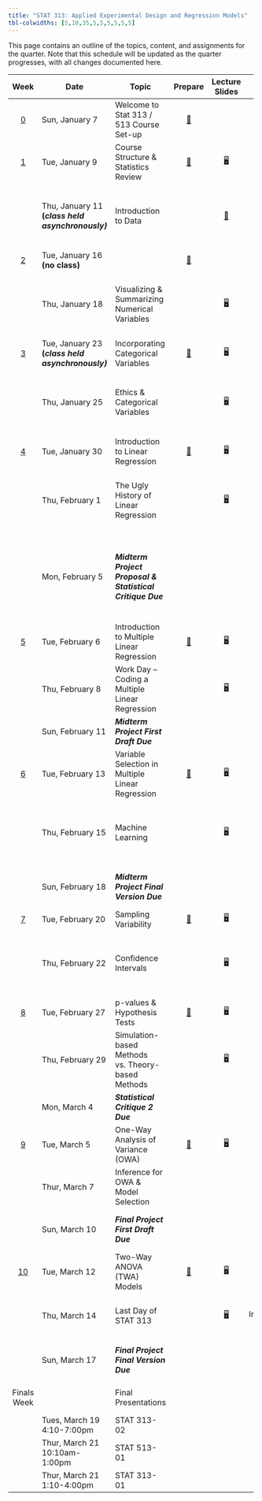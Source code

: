 ```yaml
---
title: "STAT 313: Applied Experimental Design and Regression Models"
tbl-colwidths: [5,10,35,5,5,5,5,5,5]
---
```


This page contains an outline of the topics, content, and assignments for the quarter. Note that this schedule will be updated as the quarter progresses, with all changes documented here.

::: column-screen-inset-right
+-------------------------+---------------------------------------------------+-----------------------------------------------------------+----------------------------------------------+------------------------------------------------------------------------------------+------------------------------------------------------------------------------------------------------------------------------------------------+-----------------------------------------------------------------------------------------------------------------------------------------+-------------------------------------------------------------------------------------------------------+---------------------------------------------------------------------------------------------------------------------------------------------------------------------------------------------------+
| Week                    | Date                                              | Topic                                                     | Prepare                                      | Lecture Slides                                                                     | Activity                                                                                                                                       | Lab                                                                                                                                     | Critique                                                                                              | Project                                                                                                                                                                                           |
+:=======================:+===================================================+===========================================================+:============================================:+:==================================================================================:+:==============================================================================================================================================:+:=======================================================================================================================================:+:=====================================================================================================:+:=================================================================================================================================================================================================:+
| [0](weeks/week-0.qmd)   | Sun, January 7                                    | Welcome to Stat 313 / 513 Course Set-up                   | [📖](weeks/week-0.qmd "Course Set-up")       |                                                                                    |                                                                                                                                                |                                                                                                                                         |                                                                                                       |                                                                                                                                                                                                   |
+-------------------------+---------------------------------------------------+-----------------------------------------------------------+----------------------------------------------+------------------------------------------------------------------------------------+------------------------------------------------------------------------------------------------------------------------------------------------+-----------------------------------------------------------------------------------------------------------------------------------------+-------------------------------------------------------------------------------------------------------+---------------------------------------------------------------------------------------------------------------------------------------------------------------------------------------------------+
| [1](weeks/week-1.qmd)   | Tue, January 9                                    | Course Structure & Statistics Review                      | [📖](weeks/week-1.qmd "Week 1 Coursework")   | [🖥](slides/week1-day1-alt.qmd "Week 1 Review Lecture Slides")                      |                                                                                                                                                |                                                                                                                                         |                                                                                                       |                                                                                                                                                                                                   |
+-------------------------+---------------------------------------------------+-----------------------------------------------------------+----------------------------------------------+------------------------------------------------------------------------------------+------------------------------------------------------------------------------------------------------------------------------------------------+-----------------------------------------------------------------------------------------------------------------------------------------+-------------------------------------------------------------------------------------------------------+---------------------------------------------------------------------------------------------------------------------------------------------------------------------------------------------------+
|                         | Thu, January 11 **(*class held asynchronously)*** | Introduction to Data                                      |                                              | [🎥](https://www.youtube.com/watch?v=_f3latmOhew "Video on How to Work in Quarto") | [📋](activity/week-1-quarto.qmd "Links to video, textbook, and tutorial resources")                                                            | [💻](labs/lab-1.qmd "Lab 1") </br> Due January 15 </br> [Lab 1 Feedback](labs/grading-guides/lab1_feedback.md "Lab 1 Feedback")         |                                                                                                       |                                                                                                                                                                                                   |
+-------------------------+---------------------------------------------------+-----------------------------------------------------------+----------------------------------------------+------------------------------------------------------------------------------------+------------------------------------------------------------------------------------------------------------------------------------------------+-----------------------------------------------------------------------------------------------------------------------------------------+-------------------------------------------------------------------------------------------------------+---------------------------------------------------------------------------------------------------------------------------------------------------------------------------------------------------+
| [2](weeks/week-2.qmd)   | Tue, January 16 **(no class)**                    |                                                           | [📖](weeks/week-2.qmd "Week 2 Coursework")   |                                                                                    |                                                                                                                                                |                                                                                                                                         |                                                                                                       |                                                                                                                                                                                                   |
+-------------------------+---------------------------------------------------+-----------------------------------------------------------+----------------------------------------------+------------------------------------------------------------------------------------+------------------------------------------------------------------------------------------------------------------------------------------------+-----------------------------------------------------------------------------------------------------------------------------------------+-------------------------------------------------------------------------------------------------------+---------------------------------------------------------------------------------------------------------------------------------------------------------------------------------------------------+
|                         | Thu, January 18                                   | Visualizing & Summarizing Numerical Variables             |                                              | [🖥](slides/week2-day1.qmd "Week 2 Review Lecture Slides")                          | [📋](https://bit.ly/week-2-code-along "Code Along Activity")                                                                                   | [💻](labs/lab-2.qmd "Lab 2") </br> Due January 22 </br> [Lab 2 Feedback](labs/grading-guides/lab-2-grading-guide.qmd)                   |                                                                                                       |                                                                                                                                                                                                   |
+-------------------------+---------------------------------------------------+-----------------------------------------------------------+----------------------------------------------+------------------------------------------------------------------------------------+------------------------------------------------------------------------------------------------------------------------------------------------+-----------------------------------------------------------------------------------------------------------------------------------------+-------------------------------------------------------------------------------------------------------+---------------------------------------------------------------------------------------------------------------------------------------------------------------------------------------------------+
| [3](weeks/week-3.qmd)   | Tue, January 23 **(*class held asynchronously)*** | Incorporating Categorical Variables                       | [📖](weeks/week-3.qmd "Week 3 Courswork")    | [🖥](slides/week3-day1-alt.qmd "Week 3 Review Lecture Slides")                      |                                                                                                                                                |                                                                                                                                         |                                                                                                       |                                                                                                                                                                                                   |
+-------------------------+---------------------------------------------------+-----------------------------------------------------------+----------------------------------------------+------------------------------------------------------------------------------------+------------------------------------------------------------------------------------------------------------------------------------------------+-----------------------------------------------------------------------------------------------------------------------------------------+-------------------------------------------------------------------------------------------------------+---------------------------------------------------------------------------------------------------------------------------------------------------------------------------------------------------+
|                         | Thu, January 25                                   | Ethics & Categorical Variables                            |                                              | [🖥](slides/week3-day2-alt.qmd "Week 3 Review Lab Slides")                          |                                                                                                                                                | [💻](labs/lab-3.qmd "Lab 3") </br> Due January 29 </br> [Lab 3 Feedback](labs/grading-guides/lab-3-grading-guide.qmd)                   |                                                                                                       |                                                                                                                                                                                                   |
+-------------------------+---------------------------------------------------+-----------------------------------------------------------+----------------------------------------------+------------------------------------------------------------------------------------+------------------------------------------------------------------------------------------------------------------------------------------------+-----------------------------------------------------------------------------------------------------------------------------------------+-------------------------------------------------------------------------------------------------------+---------------------------------------------------------------------------------------------------------------------------------------------------------------------------------------------------+
| [4](weeks/week-4.qmd)   | Tue, January 30                                   | Introduction to Linear Regression                         | [📖](weeks/week-4.qmd "Week 4 Coursework")   | [🖥](slides/week4-day1.qmd "Week 4 Review Lecture Slides")                          |                                                                                                                                                |                                                                                                                                         |                                                                                                       |                                                                                                                                                                                                   |
+-------------------------+---------------------------------------------------+-----------------------------------------------------------+----------------------------------------------+------------------------------------------------------------------------------------+------------------------------------------------------------------------------------------------------------------------------------------------+-----------------------------------------------------------------------------------------------------------------------------------------+-------------------------------------------------------------------------------------------------------+---------------------------------------------------------------------------------------------------------------------------------------------------------------------------------------------------+
|                         | Thu, February 1                                   | The Ugly History of Linear Regression                     |                                              | [🖥](slides/week4-day2.qmd "Week 4 Review Lab Slides")                              |                                                                                                                                                | [💻](labs/lab-4.qmd "Lab 4") </br> Due February 5 </br> [Lab 4 Feedback](labs/grading-guides/lab-4-grading-guide.qmd)                   |                                                                                                       |                                                                                                                                                                                                   |
+-------------------------+---------------------------------------------------+-----------------------------------------------------------+----------------------------------------------+------------------------------------------------------------------------------------+------------------------------------------------------------------------------------------------------------------------------------------------+-----------------------------------------------------------------------------------------------------------------------------------------+-------------------------------------------------------------------------------------------------------+---------------------------------------------------------------------------------------------------------------------------------------------------------------------------------------------------+
|                         | Mon, February 5                                   | ***Midterm Project Proposal & Statistical Critique Due*** |                                              |                                                                                    |                                                                                                                                                |                                                                                                                                         | [✍](critique/critique-1.qmd "Statistical Critique 1")                                                 | [📁 STAT 313](project/midterm-proposal-313.qmd "Midterm Project Proposal")                                                                                                                        |
|                         |                                                   |                                                           |                                              |                                                                                    |                                                                                                                                                |                                                                                                                                         |                                                                                                       |                                                                                                                                                                                                   |
|                         |                                                   |                                                           |                                              |                                                                                    |                                                                                                                                                |                                                                                                                                         | </br>                                                                                                 | [📁 STAT 513](project/midterm-proposal-513.qmd "Midterm Project Proposal")                                                                                                                        |
|                         |                                                   |                                                           |                                              |                                                                                    |                                                                                                                                                |                                                                                                                                         |                                                                                                       |                                                                                                                                                                                                   |
|                         |                                                   |                                                           |                                              |                                                                                    |                                                                                                                                                |                                                                                                                                         | [Stat Critique 1 Feedback](critique/grading-guides/critique-1-grading.qmd "Stat Critique 1 Feedback") |                                                                                                                                                                                                   |
+-------------------------+---------------------------------------------------+-----------------------------------------------------------+----------------------------------------------+------------------------------------------------------------------------------------+------------------------------------------------------------------------------------------------------------------------------------------------+-----------------------------------------------------------------------------------------------------------------------------------------+-------------------------------------------------------------------------------------------------------+---------------------------------------------------------------------------------------------------------------------------------------------------------------------------------------------------+
| [5](weeks/week-5.qmd)   | Tue, February 6                                   | Introduction to Multiple Linear Regression                | [📖](weeks/week-5.qmd "Week 5 Coursework")   | [🖥](slides/week5-day1.qmd "Week 5 Review Lecture Slides")                          | [📋](activity/week-5-sample-selection.qmd "Sample Selection & Scope of Inference Activity")                                                    |                                                                                                                                         |                                                                                                       | [Formatting Your Data (STAT 513)](project/data-formatting-513.qmd "Formatting Your Data (STAT 513)")                                                                                              |
+-------------------------+---------------------------------------------------+-----------------------------------------------------------+----------------------------------------------+------------------------------------------------------------------------------------+------------------------------------------------------------------------------------------------------------------------------------------------+-----------------------------------------------------------------------------------------------------------------------------------------+-------------------------------------------------------------------------------------------------------+---------------------------------------------------------------------------------------------------------------------------------------------------------------------------------------------------+
|                         | Thu, February 8                                   | Work Day -- Coding a Multiple Linear Regression           |                                              | [🖥](slides/week5-day2.qmd "Midterm Project Warm-up Slides")                        | [📋](activity/week-5-model-justification.qmd "Model Justification Critique")                                                                   |                                                                                                                                         |                                                                                                       |                                                                                                                                                                                                   |
+-------------------------+---------------------------------------------------+-----------------------------------------------------------+----------------------------------------------+------------------------------------------------------------------------------------+------------------------------------------------------------------------------------------------------------------------------------------------+-----------------------------------------------------------------------------------------------------------------------------------------+-------------------------------------------------------------------------------------------------------+---------------------------------------------------------------------------------------------------------------------------------------------------------------------------------------------------+
|                         | Sun, February 11                                  | ***Midterm Project First Draft Due***                     |                                              |                                                                                    |                                                                                                                                                |                                                                                                                                         |                                                                                                       | Grading Rubric: [✅](project/midterm-project-grading-rubric.qmd "Midterm Project Grading Rubric")                                                                                                 |
+-------------------------+---------------------------------------------------+-----------------------------------------------------------+----------------------------------------------+------------------------------------------------------------------------------------+------------------------------------------------------------------------------------------------------------------------------------------------+-----------------------------------------------------------------------------------------------------------------------------------------+-------------------------------------------------------------------------------------------------------+---------------------------------------------------------------------------------------------------------------------------------------------------------------------------------------------------+
| [6](weeks/week-6.qmd)   | Tue, February 13                                  | Variable Selection in Multiple Linear Regression          | [📖](weeks/week-6.qmd "Week 6 Coursework")   | [🖥](slides/week6-day1.qmd "Week 6 Review Lecture Slides")                          | [📋](activity/week-6-model-selection.qmd "Model Selection Activity")                                                                           |                                                                                                                                         |                                                                                                       |                                                                                                                                                                                                   |
+-------------------------+---------------------------------------------------+-----------------------------------------------------------+----------------------------------------------+------------------------------------------------------------------------------------+------------------------------------------------------------------------------------------------------------------------------------------------+-----------------------------------------------------------------------------------------------------------------------------------------+-------------------------------------------------------------------------------------------------------+---------------------------------------------------------------------------------------------------------------------------------------------------------------------------------------------------+
|                         | Thu, February 15                                  | Machine Learning                                          |                                              | [🖥](slides/week6-day2.qmd "Week 6 Lab Review Slides")                              |                                                                                                                                                | [💻](labs/lab-6.qmd "Lab 6") </br> Due February 19 </br> [Lab 6 Feedback](labs/grading-guides/lab-6-grading-guide.qmd "Lab 6 Feedback") |                                                                                                       |                                                                                                                                                                                                   |
+-------------------------+---------------------------------------------------+-----------------------------------------------------------+----------------------------------------------+------------------------------------------------------------------------------------+------------------------------------------------------------------------------------------------------------------------------------------------+-----------------------------------------------------------------------------------------------------------------------------------------+-------------------------------------------------------------------------------------------------------+---------------------------------------------------------------------------------------------------------------------------------------------------------------------------------------------------+
|                         | Sun, February 18                                  | ***Midterm Project Final Version Due***                   |                                              |                                                                                    |                                                                                                                                                |                                                                                                                                         |                                                                                                       | Instructions: [📁](project/midterm-project-directions.qmd "Midterm Project Instructions") </br> Grading Rubric: [✅](project/midterm-project-grading-rubric.qmd "Midterm Project Grading Rubric") |
+-------------------------+---------------------------------------------------+-----------------------------------------------------------+----------------------------------------------+------------------------------------------------------------------------------------+------------------------------------------------------------------------------------------------------------------------------------------------+-----------------------------------------------------------------------------------------------------------------------------------------+-------------------------------------------------------------------------------------------------------+---------------------------------------------------------------------------------------------------------------------------------------------------------------------------------------------------+
| [7](weeks/week-7.qmd)   | Tue, February 20                                  | Sampling Variability                                      | [📖](weeks/week-7.qmd "Week 7 Coursework")   | [🖥](slides/week7-day1.qmd "Week 7 Review Lecture Slides")                          | [📋](activity/week-7-sampling-activity.qmd "Exploring Sampling Concepts")                                                                      |                                                                                                                                         |                                                                                                       |                                                                                                                                                                                                   |
+-------------------------+---------------------------------------------------+-----------------------------------------------------------+----------------------------------------------+------------------------------------------------------------------------------------+------------------------------------------------------------------------------------------------------------------------------------------------+-----------------------------------------------------------------------------------------------------------------------------------------+-------------------------------------------------------------------------------------------------------+---------------------------------------------------------------------------------------------------------------------------------------------------------------------------------------------------+
|                         | Thu, February 22                                  | Confidence Intervals                                      |                                              | [🖥](slides/week7-day2.qmd "Week 7 Lab Review Slides")                              |                                                                                                                                                | [💻](labs/lab-7.qmd "Lab 7") </br> Due January 15 </br> [Lab 7 Feedback](labs/grading-guides/lab-7-grading-guide.qmd "Lab 7 Feedback")  |                                                                                                       |                                                                                                                                                                                                   |
+-------------------------+---------------------------------------------------+-----------------------------------------------------------+----------------------------------------------+------------------------------------------------------------------------------------+------------------------------------------------------------------------------------------------------------------------------------------------+-----------------------------------------------------------------------------------------------------------------------------------------+-------------------------------------------------------------------------------------------------------+---------------------------------------------------------------------------------------------------------------------------------------------------------------------------------------------------+
| [8](weeks/week-8.qmd)   | Tue, February 27                                  | p-values & Hypothesis Tests                               | [📖](weeks/week-8.qmd "Week 8 Coursework")   | [🖥](slides/week8-day1.qmd "Week 8 Review Lecture Slides")                          | [📋](activity/week-8-grade-check.qmd "Grade Check-in")                                                                                         |                                                                                                                                         |                                                                                                       |                                                                                                                                                                                                   |
+-------------------------+---------------------------------------------------+-----------------------------------------------------------+----------------------------------------------+------------------------------------------------------------------------------------+------------------------------------------------------------------------------------------------------------------------------------------------+-----------------------------------------------------------------------------------------------------------------------------------------+-------------------------------------------------------------------------------------------------------+---------------------------------------------------------------------------------------------------------------------------------------------------------------------------------------------------+
|                         | Thu, February 29                                  | Simulation-based Methods vs. Theory-based Methods         |                                              | [🖥](slides/week8-day2.qmd "Week 8 Lab Review Slides")                              |                                                                                                                                                | [💻](labs/lab-8.qmd "Lab 8") </br> Due March 4 </br> [Lab 8 Feedback](labs/grading-guides/lab-8-grading-guide.qmd)                      |                                                                                                       |                                                                                                                                                                                                   |
+-------------------------+---------------------------------------------------+-----------------------------------------------------------+----------------------------------------------+------------------------------------------------------------------------------------+------------------------------------------------------------------------------------------------------------------------------------------------+-----------------------------------------------------------------------------------------------------------------------------------------+-------------------------------------------------------------------------------------------------------+---------------------------------------------------------------------------------------------------------------------------------------------------------------------------------------------------+
|                         | Mon, March 4                                      | ***Statistical Critique 2*** ***Due***                    |                                              |                                                                                    |                                                                                                                                                |                                                                                                                                         | [✍](critique/critique-2.qmd "Statistical Critique 2")                                                 |                                                                                                                                                                                                   |
+-------------------------+---------------------------------------------------+-----------------------------------------------------------+----------------------------------------------+------------------------------------------------------------------------------------+------------------------------------------------------------------------------------------------------------------------------------------------+-----------------------------------------------------------------------------------------------------------------------------------------+-------------------------------------------------------------------------------------------------------+---------------------------------------------------------------------------------------------------------------------------------------------------------------------------------------------------+
| [9](weeks/week-9.qmd)   | Tue, March 5                                      | One-Way Analysis of Variance (OWA)                        | [📖](weeks/week-9.qmd "Week 9 Coursework")   | [🖥](slides/week9-day1.qmd "Week 9 Review Slides")                                  | \                                                                                                                                              |                                                                                                                                         |                                                                                                       |                                                                                                                                                                                                   |
+-------------------------+---------------------------------------------------+-----------------------------------------------------------+----------------------------------------------+------------------------------------------------------------------------------------+------------------------------------------------------------------------------------------------------------------------------------------------+-----------------------------------------------------------------------------------------------------------------------------------------+-------------------------------------------------------------------------------------------------------+---------------------------------------------------------------------------------------------------------------------------------------------------------------------------------------------------+
|                         | Thur, March 7                                     | Inference for OWA & Model Selection                       |                                              |                                                                                    | Selecting a OWA Model: [📋](project/final-project-help/owa-to-twa-model-selection-process.qmd "Model Selection Process for the Final Project") |                                                                                                                                         |                                                                                                       |                                                                                                                                                                                                   |
+-------------------------+---------------------------------------------------+-----------------------------------------------------------+----------------------------------------------+------------------------------------------------------------------------------------+------------------------------------------------------------------------------------------------------------------------------------------------+-----------------------------------------------------------------------------------------------------------------------------------------+-------------------------------------------------------------------------------------------------------+---------------------------------------------------------------------------------------------------------------------------------------------------------------------------------------------------+
|                         | Sun, March 10                                     | ***Final Project First Draft Due***                       |                                              |                                                                                    |                                                                                                                                                |                                                                                                                                         |                                                                                                       | Instructions: [📁](project/final-project-directions.qmd "Final Project Directions") </br> Grading Rubric: [✅](project/final-project-grading-rubric.qmd "Final Project Grading Rubric")           |
+-------------------------+---------------------------------------------------+-----------------------------------------------------------+----------------------------------------------+------------------------------------------------------------------------------------+------------------------------------------------------------------------------------------------------------------------------------------------+-----------------------------------------------------------------------------------------------------------------------------------------+-------------------------------------------------------------------------------------------------------+---------------------------------------------------------------------------------------------------------------------------------------------------------------------------------------------------+
| [10](weeks/week-10.qmd) | Tue, March 12                                     | Two-Way ANOVA (TWA) Models                                | [📖](weeks/week-10.qmd "Week 10 Coursework") | [🖥](slides/week10-day1.qmd "Week 10 Review Slides")                                | Selecting a TWA Model: [📋](project/final-project-help/twa-model-selection-process.qmd "Help on Model Selection Process")                      |                                                                                                                                         |                                                                                                       |                                                                                                                                                                                                   |
+-------------------------+---------------------------------------------------+-----------------------------------------------------------+----------------------------------------------+------------------------------------------------------------------------------------+------------------------------------------------------------------------------------------------------------------------------------------------+-----------------------------------------------------------------------------------------------------------------------------------------+-------------------------------------------------------------------------------------------------------+---------------------------------------------------------------------------------------------------------------------------------------------------------------------------------------------------+
|                         | Thu, March 14                                     | Last Day of STAT 313                                      |                                              | [🖥](slides/week10-day2.qmd "Final Class Debrief")                                  | Assessing Independence: [📋](project/final-project-help/assess_independence.qmd "Help on Assessing Independence")                              |                                                                                                                                         |                                                                                                       | What **should not** be in your project: [📋](project/final-project-help/no-gos.qmd "Things that don't belong in your report!")                                                                    |
+-------------------------+---------------------------------------------------+-----------------------------------------------------------+----------------------------------------------+------------------------------------------------------------------------------------+------------------------------------------------------------------------------------------------------------------------------------------------+-----------------------------------------------------------------------------------------------------------------------------------------+-------------------------------------------------------------------------------------------------------+---------------------------------------------------------------------------------------------------------------------------------------------------------------------------------------------------+
|                         | Sun, March 17                                     | ***Final Project Final Version Due***                     |                                              |                                                                                    |                                                                                                                                                |                                                                                                                                         |                                                                                                       | Instructions: [📁](project/final-project-directions.qmd "Final Project Directions") </br> Grading Rubric: [✅](project/final-project-grading-rubric.qmd "Final Project Grading Rubric")           |
+-------------------------+---------------------------------------------------+-----------------------------------------------------------+----------------------------------------------+------------------------------------------------------------------------------------+------------------------------------------------------------------------------------------------------------------------------------------------+-----------------------------------------------------------------------------------------------------------------------------------------+-------------------------------------------------------------------------------------------------------+---------------------------------------------------------------------------------------------------------------------------------------------------------------------------------------------------+
| Finals Week             |                                                   | Final Presentations                                       |                                              |                                                                                    |                                                                                                                                                |                                                                                                                                         |                                                                                                       | Presentation Instructions:[📁](project/final-presentations/presentation-instructions.qmd "Final Presentation Instructions")                                                                       |
+-------------------------+---------------------------------------------------+-----------------------------------------------------------+----------------------------------------------+------------------------------------------------------------------------------------+------------------------------------------------------------------------------------------------------------------------------------------------+-----------------------------------------------------------------------------------------------------------------------------------------+-------------------------------------------------------------------------------------------------------+---------------------------------------------------------------------------------------------------------------------------------------------------------------------------------------------------+
|                         | Tues, March 19\                                   | STAT 313-02                                               |                                              |                                                                                    |                                                                                                                                                |                                                                                                                                         |                                                                                                       |                                                                                                                                                                                                   |
|                         | 4:10-7:00pm                                       |                                                           |                                              |                                                                                    |                                                                                                                                                |                                                                                                                                         |                                                                                                       |                                                                                                                                                                                                   |
+-------------------------+---------------------------------------------------+-----------------------------------------------------------+----------------------------------------------+------------------------------------------------------------------------------------+------------------------------------------------------------------------------------------------------------------------------------------------+-----------------------------------------------------------------------------------------------------------------------------------------+-------------------------------------------------------------------------------------------------------+---------------------------------------------------------------------------------------------------------------------------------------------------------------------------------------------------+
|                         | Thur, March 21\                                   | STAT 513-01                                               |                                              |                                                                                    |                                                                                                                                                |                                                                                                                                         |                                                                                                       |                                                                                                                                                                                                   |
|                         | 10:10am-1:00pm                                    |                                                           |                                              |                                                                                    |                                                                                                                                                |                                                                                                                                         |                                                                                                       |                                                                                                                                                                                                   |
+-------------------------+---------------------------------------------------+-----------------------------------------------------------+----------------------------------------------+------------------------------------------------------------------------------------+------------------------------------------------------------------------------------------------------------------------------------------------+-----------------------------------------------------------------------------------------------------------------------------------------+-------------------------------------------------------------------------------------------------------+---------------------------------------------------------------------------------------------------------------------------------------------------------------------------------------------------+
|                         | Thur, March 21\                                   | STAT 313-01                                               |                                              |                                                                                    |                                                                                                                                                |                                                                                                                                         |                                                                                                       |                                                                                                                                                                                                   |
|                         | 1:10-4:00pm                                       |                                                           |                                              |                                                                                    |                                                                                                                                                |                                                                                                                                         |                                                                                                       |                                                                                                                                                                                                   |
+-------------------------+---------------------------------------------------+-----------------------------------------------------------+----------------------------------------------+------------------------------------------------------------------------------------+------------------------------------------------------------------------------------------------------------------------------------------------+-----------------------------------------------------------------------------------------------------------------------------------------+-------------------------------------------------------------------------------------------------------+---------------------------------------------------------------------------------------------------------------------------------------------------------------------------------------------------+
:::
